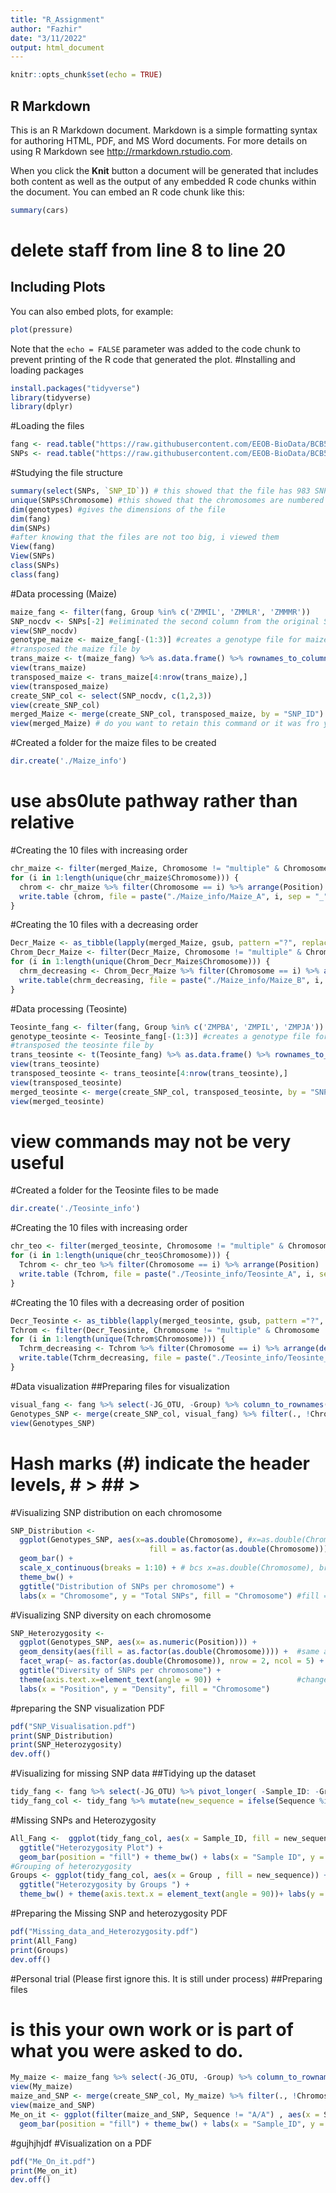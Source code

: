 ---
title: "R_Assignment"
author: "Fazhir"
date: "3/11/2022"
output: html_document
---

```{r setup, include=FALSE}
knitr::opts_chunk$set(echo = TRUE)
```

## R Markdown

This is an R Markdown document. Markdown is a simple formatting syntax for authoring HTML, PDF, and MS Word documents. For more details on using R Markdown see <http://rmarkdown.rstudio.com>.

When you click the **Knit** button a document will be generated that includes both content as well as the output of any embedded R code chunks within the document. You can embed an R code chunk like this:

```{r cars}
summary(cars)
```
# delete staff from line 8 to line 20
## Including Plots

You can also embed plots, for example:

```{r pressure, echo=FALSE}
plot(pressure)
```

Note that the `echo = FALSE` parameter was added to the code chunk to prevent printing of the R code that generated the plot.
#Installing and loading packages
```{r}
install.packages("tidyverse")
library(tidyverse)
library(dplyr)
```

#Loading the files
```{r}
fang <- read.table("https://raw.githubusercontent.com/EEOB-BioData/BCB546-Spring2022/main/assignments/UNIX_Assignment/fang_et_al_genotypes.txt", header = TRUE, sep = "\t")
SNPs <- read.table("https://raw.githubusercontent.com/EEOB-BioData/BCB546-Spring2022/main/assignments/UNIX_Assignment/snp_position.txt", header = TRUE, sep = "\t")
```
#Studying the file structure
```{r}
summary(select(SNPs, `SNP_ID`)) # this showed that the file has 983 SNP_IDs
unique(SNPs$Chromosome) #this showed that the chromosomes are numbered 1-10 with SNPs not mapped to any chromosome while some apperaring on more tan one chromosome.
dim(genotypes) #gives the dimensions of the file
dim(fang)
dim(SNPs)
#after knowing that the files are not too big, i viewed them
View(fang)
View(SNPs)
class(SNPs)
class(fang)
```
#Data processing (Maize)
```{r}
maize_fang <- filter(fang, Group %in% c('ZMMIL', 'ZMMLR', 'ZMMMR'))
SNP_nocdv <- SNPs[-2] #eliminated the second column from the original SNP data file
view(SNP_nocdv)
genotype_maize <- maize_fang[-(1:3)] #creates a genotype file for maize without the first 3 columns
#transposed the maize file by
trans_maize <- t(maize_fang) %>% as.data.frame() %>% rownames_to_column(., var = "SNP_ID")
view(trans_maize)
transposed_maize <- trans_maize[4:nrow(trans_maize),]
view(transposed_maize)
create_SNP_col <- select(SNP_nocdv, c(1,2,3))
view(create_SNP_col)
merged_Maize <- merge(create_SNP_col, transposed_maize, by = "SNP_ID")
view(merged_Maize) # do you want to retain this command or it was fro your benefit
```
#Created a folder for the maize files to be created
```{r}
dir.create('./Maize_info')

```
# use abs0lute pathway rather than relative
#Creating the 10 files with increasing order
```{r}
chr_maize <- filter(merged_Maize, Chromosome != "multiple" & Chromosome != "unknown")
for (i in 1:length(unique(chr_maize$Chromosome))) {
  chrom <- chr_maize %>% filter(Chromosome == i) %>% arrange(Position)
  write.table (chrom, file = paste("./Maize_info/Maize_A", i, sep = "_"), quote = FALSE)
}
```
#Creating the 10 files with a decreasing order
```{r}
Decr_Maize <- as_tibble(lapply(merged_Maize, gsub, pattern ="?", replacement ="-", fixed = TRUE))
Chrom_Decr_Maize <- filter(Decr_Maize, Chromosome != "multiple" & Chromosome != "unknown")
for (i in 1:length(unique(Chrom_Decr_Maize$Chromosome))) {
  chrm_decreasing <- Chrom_Decr_Maize %>% filter(Chromosome == i) %>% arrange(desc(Position))
  write.table(chrm_decreasing, file = paste("./Maize_info/Maize_B", i, sep = "_"), quote = FALSE)
}
```
#Data processing (Teosinte)
```{r}
Teosinte_fang <- filter(fang, Group %in% c('ZMPBA', 'ZMPIL', 'ZMPJA'))
genotype_teosinte <- Teosinte_fang[-(1:3)] #creates a genotype file for maize without the first 3 columns
#transposed the teosinte file by
trans_teosinte <- t(Teosinte_fang) %>% as.data.frame() %>% rownames_to_column(., var = "SNP_ID")
view(trans_teosinte)
transposed_teosinte <- trans_teosinte[4:nrow(trans_teosinte),]
view(transposed_teosinte)
merged_teosinte <- merge(create_SNP_col, transposed_teosinte, by = "SNP_ID", all.x = TRUE, all.y = TRUE)
view(merged_teosinte)
```
# view commands may not be very useful 
#Created a folder for the Teosinte files to be made
```{r}
dir.create('./Teosinte_info')
```
#Creating the 10 files with increasing order
```{r}
chr_teo <- filter(merged_teosinte, Chromosome != "multiple" & Chromosome != "unknown")
for (i in 1:length(unique(chr_teo$Chromosome))) {
  Tchrom <- chr_teo %>% filter(Chromosome == i) %>% arrange(Position)
  write.table (Tchrom, file = paste("./Teosinte_info/Teosinte_A", i, sep = "_"), quote = FALSE)
}
```
#Creating the 10 files with a decreasing order of position
```{r}
Decr_Teosinte <- as_tibble(lapply(merged_teosinte, gsub, pattern ="?", replacement ="-", fixed = TRUE))
Tchrom <- filter(Decr_Teosinte, Chromosome != "multiple" & Chromosome != "unknown")
for (i in 1:length(unique(Tchrom$Chromosome))) {
  Tchrm_decreasing <- Tchrom %>% filter(Chromosome == i) %>% arrange(desc(Position))
  write.table(Tchrm_decreasing, file = paste("./Teosinte_info/Teosinte_B", i, sep = "_"), quote = FALSE)
}
```
#Data visualization
##Preparing files for visualization
```{r}
visual_fang <- fang %>% select(-JG_OTU, -Group) %>% column_to_rownames(., var = "Sample_ID") %>% t() %>% as.data.frame() %>% rownames_to_column(., var = "SNP_ID")
Genotypes_SNP <- merge(create_SNP_col, visual_fang) %>% filter(., !Chromosome %in% c("unknown", "multiple"))
view(Genotypes_SNP)
```
# Hash marks (#) indicate the header levels, # > ## > ####
#Visualizing SNP distribution on each chromosome
```{r}
SNP_Distribution <- 
  ggplot(Genotypes_SNP, aes(x=as.double(Chromosome), #x=as.double(Chromosome) considers Chr as a number
                               fill = as.factor(as.double(Chromosome)))) +  # for getting chrom in the right order in the legend   
  geom_bar() +
  scale_x_continuous(breaks = 1:10) + # bcs x=as.double(Chromosome), breaks by default don't match chrom number
  theme_bw() + 
  ggtitle("Distribution of SNPs per chromosome") +
  labs(x = "Chromosome", y = "Total SNPs", fill = "Chromosome") #fill = "Chromosome" only replace legend's tittle
```
#Visualizing SNP diversity on each chromosome
```{r}
SNP_Heterozygosity <- 
  ggplot(Genotypes_SNP, aes(x= as.numeric(Position))) + 
  geom_density(aes(fill = as.factor(as.double(Chromosome)))) +  #same as the previous plot 
  facet_wrap(~ as.factor(as.double(Chromosome)), nrow = 2, ncol = 5) + 
  ggtitle("Diversity of SNPs per chromosome") +
  theme(axis.text.x=element_text(angle = 90)) +                 #change orientation of x axis
  labs(x = "Position", y = "Density", fill = "Chromosome")
```
#preparing the SNP visualization PDF
```{r}
pdf("SNP_Visualisation.pdf")
print(SNP_Distribution)
print(SNP_Heterozygosity)
dev.off()
```
#Visualizing for missing SNP data
##Tidying up the dataset
```{r}
tidy_fang <- fang %>% select(-JG_OTU) %>% pivot_longer( -Sample_ID: -Group, names_to = "SNP_ID", values_to = "Sequence")
tidy_fang_col <- tidy_fang %>% mutate(new_sequence = ifelse(Sequence %in% c("A/A", "T/T", "C/C", "G/G"), "Homozygous", ifelse(Sequence == "?/?", "Missing", "Heterozygous")))
```
#Missing SNPs and Heterozygosity
```{r}
All_Fang <-  ggplot(tidy_fang_col, aes(x = Sample_ID, fill = new_sequence)) +
  ggtitle("Heterozygosity Plot") +
  geom_bar(position = "fill") + theme_bw() + labs(x = "Sample ID", y = "Proportion")
#Grouping of heterozygosity
Groups <- ggplot(tidy_fang_col, aes(x = Group , fill = new_sequence)) + geom_bar(position = "fill") + 
  ggtitle("Heterozygosity by Groups ") +
  theme_bw() + theme(axis.text.x = element_text(angle = 90))+ labs(y = "Proportion")
```
#Preparing the Missing SNP and heterozygosity PDF
```{r}
pdf("Missing_data_and_Heterozygosity.pdf")
print(All_Fang)
print(Groups)
dev.off()
```
#Personal trial (Please first ignore this. It is still under process)
##Preparing files

# is this your own work or is part of what you were asked to do.
```{r}
My_maize <- maize_fang %>% select(-JG_OTU, -Group) %>% column_to_rownames(., var = "Sample_ID") %>% t() %>% as.data.frame() %>% rownames_to_column(., var = "SNP_ID")
view(My_maize)
maize_and_SNP <- merge(create_SNP_col, My_maize) %>% filter(., !Chromosome %in% c("unknown", "multiple"))
view(maize_and_SNP)
Me_on_it <- ggplot(filter(maize_and_SNP, Sequence != "A/A") , aes(x = Sample_ID, fill = Sequence)) + 
  geom_bar(position = "fill") + theme_bw() + labs(x = "Sample_ID", y = "Proportion")
```
#gujhjhjdf
#Visualization on a PDF
```{r}
pdf("Me_On_it.pdf")
print(Me_on_it)
dev.off()
```
